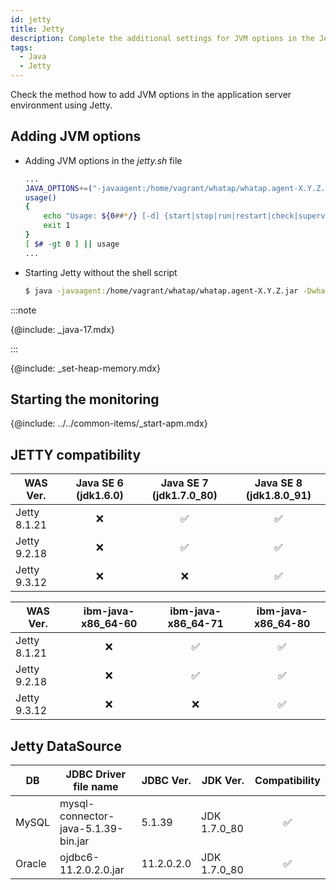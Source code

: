 ```yaml
---
id: jetty
title: Jetty
description: Complete the additional settings for JVM options in the Jetty application server environment.
tags:
  - Java
  - Jetty
---
```


Check the method how to add JVM options in the application server environment using Jetty. 

## Adding JVM options

-   Adding JVM options in the _jetty.sh_ file

    ```bash title='$JETTY_HOME/bin/jetty.sh' {2} showLineNumbers
    ...
    JAVA_OPTIONS+=("-javaagent:/home/vagrant/whatap/whatap.agent-X.Y.Z.jar -Dwhatap.port=8080")
    usage()
    {
        echo "Usage: ${0##*/} [-d] {start|stop|run|restart|check|supervise} [ CONFIGS ... ] "
        exit 1
    }
    [ $# -gt 0 ] || usage
    ...
    ```

-   Starting Jetty without the shell script

    ```bash
    $ java -javaagent:/home/vagrant/whatap/whatap.agent-X.Y.Z.jar -Dwhatap.port=8080 -jar start.jar &
    ```

:::note

{@include: _java-17.mdx}

:::

{@include: _set-heap-memory.mdx} 

## Starting the monitoring

{@include: ../../common-items/_start-apm.mdx} 

## JETTY compatibility

| WAS Ver.     |       Java SE 6 (jdk1.6.0)      |     Java SE 7 (jdk1.7.0_80)     |     Java SE 8 (jdk1.8.0_91)     |
| ------------ | :-----------------------------: | :-----------------------------: | :-----------------------------: |
| Jetty 8.1.21 | <span class='emoji-no'>❌</span> | <span class='emoji-ok'>✅</span> | <span class='emoji-ok'>✅</span> |
| Jetty 9.2.18 | <span class='emoji-no'>❌</span> | <span class='emoji-ok'>✅</span> | <span class='emoji-ok'>✅</span> |
| Jetty 9.3.12 | <span class='emoji-no'>❌</span> | <span class='emoji-no'>❌</span> | <span class='emoji-ok'>✅</span> |

| WAS Ver.     |        ibm-java-x86_64-60       |        ibm-java-x86_64-71       |        ibm-java-x86_64-80       |
| ------------ | :-----------------------------: | :-----------------------------: | :-----------------------------: |
| Jetty 8.1.21 | <span class='emoji-no'>❌</span> | <span class='emoji-ok'>✅</span> | <span class='emoji-ok'>✅</span> |
| Jetty 9.2.18 | <span class='emoji-no'>❌</span> | <span class='emoji-ok'>✅</span> | <span class='emoji-ok'>✅</span> |
| Jetty 9.3.12 | <span class='emoji-no'>❌</span> | <span class='emoji-no'>❌</span> | <span class='emoji-ok'>✅</span> |

## Jetty DataSource

| DB     | JDBC Driver file name               | JDBC Ver.  | JDK Ver.     |          Compatibility          |
| ------ | ----------------------------------- | ---------- | ------------ | :-----------------------------: |
| MySQL  | mysql-connector-java-5.1.39-bin.jar | 5.1.39     | JDK 1.7.0_80 | <span class='emoji-ok'>✅</span> |
| Oracle | ojdbc6-11.2.0.2.0.jar               | 11.2.0.2.0 | JDK 1.7.0_80 | <span class='emoji-ok'>✅</span> |
